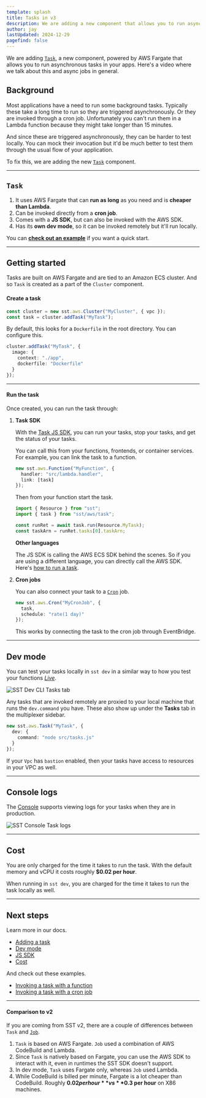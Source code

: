 ```yaml
---
template: splash
title: Tasks in v3
description: We are adding a new component that allows you to run asynchronous tasks.
author: jay
lastUpdated: 2024-12-29
pagefind: false
---
```



We are adding [`Task`](/docs/component/aws/cluster#tasks), a new component, powered by AWS Fargate that allows you to run asynchronous tasks in your apps. Here's a video where we talk about this and async jobs in general.

<YouTube id="3PJM7mtF-eo" posterQuality="high" />

## Background

Most applications have a need to run some background tasks. Typically these take a long time to run so they are triggered asynchronously. Or they are invoked through a cron job. Unfortunately you can't run them in a Lambda function because they might take longer than 15 minutes.

And since these are triggered asynchronously, they can be harder to test locally. You can mock their invocation but it'd be much better to test them through the usual flow of your application.

To fix this, we are adding the new [`Task`](/docs/component/aws/cluster#tasks) component.

---

## `Task`

1. It uses AWS Fargate that can **run as long** as you need and is **cheaper than Lambda**.
2. Can be invoked directly from a **cron job**.
3. Comes with a **JS SDK**, but can also be invoked with the AWS SDK.
4. Has its **own dev mode**, so it can be invoked remotely but it'll run locally.

You can [**check out an example**](/docs/examples/#aws-task) if you want a quick start.

---

## Getting started

Tasks are built on AWS Fargate and are tied to an Amazon ECS cluster. And so `Task` is created as a part of the `Cluster` component.

#### Create a task

```ts title="sst.config.ts"
const cluster = new sst.aws.Cluster("MyCluster", { vpc });
const task = cluster.addTask("MyTask");
```

By default, this looks for a `Dockerfile` in the root directory. You can configure this.

```ts title="sst.config.ts"
cluster.addTask("MyTask", {
  image: {
    context: "./app",
    dockerfile: "Dockerfile"
  }
});
```

---

#### Run the task

Once created, you can run the task through:

1. **Task SDK**

   With the [Task JS SDK](/docs/component/aws/task#sdk), you can run your tasks, stop your tasks, and get the status of your tasks.

   You can call this from your functions, frontends, or container services. For example, you can link the task to a function.
   
   ```ts title="sst.config.ts" {3}
   new sst.aws.Function("MyFunction", {
     handler: "src/lambda.handler",
     link: [task]
   });
   ```
   
   Then from your function start the task.
   
   ```ts title="src/lambda.ts" {4}
   import { Resource } from "sst";
   import { task } from "sst/aws/task";
   
   const runRet = await task.run(Resource.MyTask);
   const taskArn = runRet.tasks[0].taskArn;
   ```
   
   **Other languages**
   
   The JS SDK is calling the AWS ECS SDK behind the scenes. So if you are using a different language, you can directly call the AWS SDK. Here's [how to run a task](https://docs.aws.amazon.com/AmazonECS/latest/APIReference/API_RunTask.html).

2. **Cron jobs**

   You can also connect your task to a [`Cron`](/docs/component/aws/cron) job.

   ```ts title="sst.config.ts" {2}
   new sst.aws.Cron("MyCronJob", {
     task,
     schedule: "rate(1 day)"
   });
   ```

   This works by connecting the task to the cron job through EventBridge.

---

## Dev mode

You can test your tasks locally in `sst dev` in a similar way to how you test your functions [_Live_](/docs/live/).

<Image src={cliImage} alt="SST Dev CLI Tasks tab" />

Any tasks that are invoked remotely are proxied to your local machine that runs the `dev.command` you have. These also show up under the **Tasks** tab in the multiplexer sidebar.

```ts title="sst.config.ts" {3}
new sst.aws.Task("MyTask", {
  dev: {
    command: "node src/tasks.js"
  }
});
```

If your `Vpc` has `bastion` enabled, then your tasks have access to resources in your VPC as well.

---

## Console logs

The [Console](/docs/console/) supports viewing logs for your tasks when they are in production.

<Image src={consoleImage} alt="SST Console Task logs" />

---

## Cost

You are only charged for the time it takes to run the task. With the default memory and vCPU it costs roughly **$0.02 per hour**.

When running in `sst dev`, you are charged for the time it takes to run the task locally as well.

---

## Next steps

Learn more in our docs.

- [Adding a task](/docs/component/aws/cluster/#tasks)
- [Dev mode](/docs/component/aws/cluster/#dev-1)
- [JS SDK](/docs/component/aws/task/#sdk)
- [Cost](/docs/component/aws/cluster/#cost)

And check out these examples.

- [Invoking a task with a function](/docs/examples/#aws-task)
- [Invoking a task with a cron job](/docs/examples/#aws-task-cron)

---

#### Comparison to v2

If you are coming from SST v2, there are a couple of differences between `Task` and [`Job`](https://v2.sst.dev/constructs/Job).

1. `Task` is based on AWS Fargate. `Job` used a combination of AWS CodeBuild and Lambda.
2. Since `Task` is natively based on Fargate, you can use the AWS SDK to interact with it, even in runtimes the SST SDK doesn't support.
3. In dev mode, `Task` uses Fargate only, whereas `Job` used Lambda.
4. While CodeBuild is billed per minute, Fargate is a lot cheaper than CodeBuild. Roughly **$0.02 per hour** vs **$0.3 per hour** on X86 machines.

